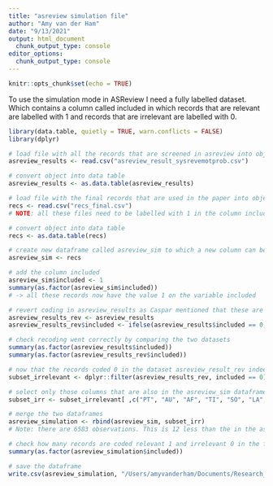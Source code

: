 ```yaml
---
title: "asreview simulation file"
author: "Amy van der Ham"
date: "9/13/2021"
output: html_document
  chunk_output_type: console
editor_options: 
  chunk_output_type: console
---
```


```r
knitr::opts_chunk$set(echo = TRUE)
```
To use the simulation mode in ASReview I need a fully labelled dataset. Which contains a column called included in which records that are relevant are labelled with 1 and records that are irrelevant are labelled with 0. 

```r
library(data.table, quietly = TRUE, warn.conflicts = FALSE)
library(dplyr)

# load file with all the records that are screened in asreview into object
asreview_results <- read.csv("asreview_result_sysrevemotprob.csv")

# convert object into data table
asreview_results <- as.data.table(asreview_results)

# load file with the final records that are used in the paper into object
recs <- read.csv("recs_final.csv")
# NOTE: all these files need to be labelled with 1 in the column included because these are the records that were deemed suitable for the analysis. 

# convert object into data table
recs <- as.data.table(recs)

# create new dataframe called asreview_sim to which a new column can be added
asreview_sim <- recs

# add the column included
asreview_sim$included <- 1
summary(as.factor(asreview_sim$included))
# -> all these records now have the value 1 on the variable included

# revert coding in asreview_results as Caspar mentioned that these are reversed coded
asreview_results_rev <- asreview_results
asreview_results_rev$included <- ifelse(asreview_results$included == 0, 1, 0)

# check recoding went correctly by comparing the two datasets
summary(as.factor(asreview_results$included))
summary(as.factor(asreview_results_rev$included))

# now that the records coded 0 in the dataset asreview_result_rev indeed represent the articles that were excluded we can subset these and add them to the dataframe asreview_sim 
subset_irrelevant <- dplyr::filter(asreview_results_rev, included == 0)

# select only those columns that are also in the asreview_sim dataframe
subset_irr <- subset_irrelevant[ ,c("PT", "AU", "AF", "TI", "SO", "LA", "DT", "DE", "ID", "AB", "C1", "RP", "EM", "FU", "FX", "NR", "TC", "Z9", "U1", "U2", "PU", "PI", "PA", "SN", "EI", "J9", "JI", "PD", "PY", "VL", "IS", "AR", "DI", "PG", "WC", "SC", "GA", "UT", "PM", "OA", "DA", "ER", "BP", "EP", "EA", "OI", "RI", "SI", "SU", "MA", "CA", "CT", "CY", "CL", "SP", "EF", "HC", "HP", "PN", "BE", "SE", "BN", "HO", "D2", "DB", "CR", "AU_UN", "AU1_UN", "AU_UN_NR", "SR_FULL", "SR", "doi", "title", "n_duplicates", "included")]

# merge the two dataframes 
asreview_simulation <- rbind(asreview_sim, subset_irr)
# Note: there are 6583 observations. This is 12 less than the in the asreview_result_sysrevemotprob.csv file I think this are cases that have NA on included in this dataframe but have False on the column rayyan in this dataframe. Have to check this in exploration_asreviewresultsfile.Rmd. It does not really matter that these cases are excluded for the simulation however. 

# check how many records are coded relevant 1 and irrelevant 0 in the final dataframe
summary(as.factor(asreview_simulation$included))

# save the dataframe
write.csv(asreview_simulation, "/Users/amyvanderham/Documents/Research_Assistant_Rgit/veni_sysrev/asreview_simulation/asreview_simulation.csv", row.names = FALSE)
```



